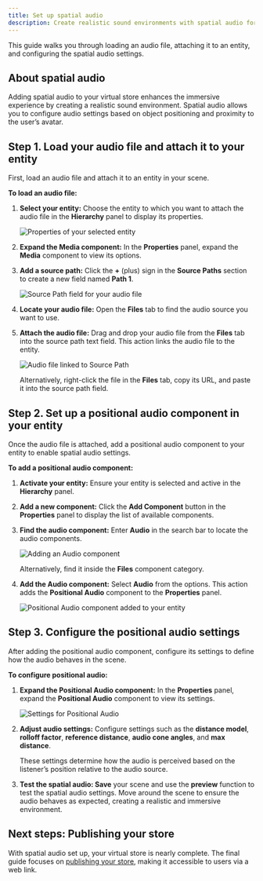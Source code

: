 ```yaml
---
title: Set up spatial audio
description: Create realistic sound environments with spatial audio for your store.
---
```



This guide walks you through loading an audio file, attaching it to an entity, and configuring the spatial audio settings.

## About spatial audio

Adding spatial audio to your virtual store enhances the immersive experience by creating a realistic sound environment. Spatial audio allows you to configure audio settings based on object positioning and proximity to the user’s avatar.

## Step 1. Load your audio file and attach it to your entity

First, load an audio file and attach it to an entity in your scene.

**To load an audio file:**

<Steps>

1. **Select your entity:** Choose the entity to which you want to attach the audio file in the **Hierarchy** panel to display its properties.

    ![Properties of your selected entity](../../../../assets/images/tutorials-and-examples/build-an-ecommerce-store-with-shopify-integration/set-up-spatial-audio/selected-entity-properties.png)

2. **Expand the Media component:** In the **Properties** panel, expand the **Media** component to view its options.
3. **Add a source path:** Click the **+** (plus) sign in the **Source Paths** section to create a new field named **Path 1**.

    ![Source Path field for your audio file](../../../../assets/images/tutorials-and-examples/build-an-ecommerce-store-with-shopify-integration/set-up-spatial-audio/audio-source-path-field.png)

4. **Locate your audio file:** Open the **Files** tab to find the audio source you want to use.
5. **Attach the audio file:** Drag and drop your audio file from the **Files** tab into the source path text field. This action links the audio file to the entity.

    ![Audio file linked to Source Path](../../../../assets/images/tutorials-and-examples/build-an-ecommerce-store-with-shopify-integration/set-up-spatial-audio/audio-file-linked-source-path.png)

    Alternatively, right-click the file in the **Files** tab, copy its URL, and paste it into the source path field.

</Steps>

## Step 2. Set up a positional audio component in your entity

Once the audio file is attached, add a positional audio component to your entity to enable spatial audio settings.

**To add a positional audio component:**

<Steps>

1. **Activate your entity:** Ensure your entity is selected and active in the **Hierarchy** panel.
2. **Add a new component:** Click the **Add Component** button in the **Properties** panel to display the list of available components.
3. **Find the audio component:** Enter **Audio** in the search bar to locate the audio components.

    ![Adding an Audio component](../../../../assets/images/tutorials-and-examples/build-an-ecommerce-store-with-shopify-integration/set-up-spatial-audio/add-audio-component.png)

    Alternatively, find it inside the **Files** component category.

4. **Add the Audio component:** Select **Audio** from the options. This action adds the **Positional Audio** component to the **Properties** panel.

    ![Positional Audio component added to your entity](../../../../assets/images/tutorials-and-examples/build-an-ecommerce-store-with-shopify-integration/set-up-spatial-audio/positional-audio-component-entity.png)

</Steps>

## Step 3. Configure the positional audio settings

After adding the positional audio component, configure its settings to define how the audio behaves in the scene.

**To configure positional audio:**

<Steps>

1. **Expand the Positional Audio component:** In the **Properties** panel, expand the **Positional Audio** component to view its settings.

    ![Settings for Positional Audio](../../../../assets/images/tutorials-and-examples/build-an-ecommerce-store-with-shopify-integration/set-up-spatial-audio/positional-audio-settings.png)

2. **Adjust audio settings:** Configure settings such as the **distance model**, **rolloff factor**, **reference distance**, **audio cone angles**, and **max distance**.

    These settings determine how the audio is perceived based on the listener’s position relative to the audio source.

3. **Test the spatial audio: Save** your scene and use the **preview** function to test the spatial audio settings. Move around the scene to ensure the audio behaves as expected, creating a realistic and immersive environment.

</Steps>

## Next steps: Publishing your store

With spatial audio set up, your virtual store is nearly complete. The final guide focuses on [publishing your store](/tutorials-and-examples/build-an-ecommerce-store/publish-your-store), making it accessible to users via a web link.
